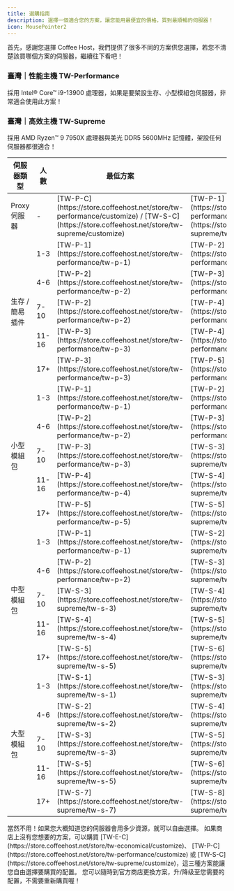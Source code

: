 ```yaml
---
title: 選購指南
description: 選擇一個適合您的方案，讓您能用最便宜的價格，買到最順暢的伺服器！
icon: MousePointer2
---
```


首先，感謝您選擇 Coffee Host，我們提供了很多不同的方案供您選擇，若您不清楚該買哪個方案的伺服器，繼續往下看吧！

### 臺灣｜性能主機 TW-Performance

採用 Intel® Core™ i9-13900 處理器，如果是要架設生存、小型模組包伺服器，非常適合使用此方案！

### 臺灣｜高效主機 TW-Supreme

採用 AMD Ryzen™ 9 7950X 處理器與美光 DDR5 5600MHz 記憶體，架設任何伺服器都很適合！

<table>
	<thead>
		<tr>
			<th>伺服器類型</th>
			<th>人數</th>
			<th>最低方案</th>
			<th>建議方案</th>
		</tr>
	</thead>
	<tbody>
		<tr>
			<td>Proxy 伺服器</td>
			<td>-</td>
			<td>
				[TW-P-C](https://store.coffeehost.net/store/tw-performance/customize) /
				[TW-S-C](https://store.coffeehost.net/store/tw-supreme/customize)
			</td>
			<td>
				[TW-P-1](https://store.coffeehost.net/store/tw-performance/tw-p-1) /
				[TW-S-1](https://store.coffeehost.net/store/tw-supreme/tw-s-1)
			</td>
		</tr>
		<tr>
			<td rowspan="5">生存 / 簡易插件</td>
			<td>1-3</td>
			<td>
				[TW-P-1](https://store.coffeehost.net/store/tw-performance/tw-p-1)
			</td>
			<td>
				[TW-P-2](https://store.coffeehost.net/store/tw-performance/tw-p-2)
			</td>
		</tr>
		<tr>
			<td>4-6</td>
			<td>
				[TW-P-2](https://store.coffeehost.net/store/tw-performance/tw-p-2)
			</td>
			<td>
				[TW-P-3](https://store.coffeehost.net/store/tw-performance/tw-p-3)
			</td>
		</tr>
		<tr>
			<td>7-10</td>
			<td>
				[TW-P-2](https://store.coffeehost.net/store/tw-performance/tw-p-2)
			</td>
			<td>
				[TW-P-4](https://store.coffeehost.net/store/tw-performance/tw-p-4)
			</td>
		</tr>
		<tr>
			<td>11-16</td>
			<td>
				[TW-P-3](https://store.coffeehost.net/store/tw-performance/tw-p-3)
			</td>
			<td>
				[TW-P-4](https://store.coffeehost.net/store/tw-performance/tw-p-4)
			</td>
		</tr>
		<tr>
			<td>17+</td>
			<td>
				[TW-P-3](https://store.coffeehost.net/store/tw-performance/tw-p-3)
			</td>
			<td>
				[TW-P-5](https://store.coffeehost.net/store/tw-performance/tw-p-5)
			</td>
		</tr>
		<tr>
			<td rowspan="5">小型模組包</td>
			<td>1-3</td>
			<td>
				[TW-P-1](https://store.coffeehost.net/store/tw-performance/tw-p-1)
			</td>
			<td>
				[TW-P-2](https://store.coffeehost.net/store/tw-performance/tw-p-2)
			</td>
		</tr>
		<tr>
			<td>4-6</td>
			<td>
				[TW-P-2](https://store.coffeehost.net/store/tw-performance/tw-p-2)
			</td>
			<td>
				[TW-P-3](https://store.coffeehost.net/store/tw-performance/tw-p-3)
			</td>
		</tr>
		<tr>
			<td>7-10</td>
			<td>
				[TW-P-3](https://store.coffeehost.net/store/tw-performance/tw-p-3)
			</td>
			<td>[TW-S-3](https://store.coffeehost.net/store/tw-supreme/tw-s-3)</td>
		</tr>
		<tr>
			<td>11-16</td>
			<td>
				[TW-P-4](https://store.coffeehost.net/store/tw-performance/tw-p-4)
			</td>
			<td>[TW-S-4](https://store.coffeehost.net/store/tw-supreme/tw-s-4)</td>
		</tr>
		<tr>
			<td>17+</td>
			<td>
				[TW-P-5](https://store.coffeehost.net/store/tw-performance/tw-p-5)
			</td>
			<td>[TW-S-5](https://store.coffeehost.net/store/tw-supreme/tw-s-5)</td>
		</tr>
		<tr>
			<td rowspan="5">中型模組包</td>
			<td>1-3</td>
			<td>
				[TW-P-1](https://store.coffeehost.net/store/tw-performance/tw-p-1)
			</td>
			<td>[TW-S-2](https://store.coffeehost.net/store/tw-supreme/tw-s-2)</td>
		</tr>
		<tr>
			<td>4-6</td>
			<td>
				[TW-P-2](https://store.coffeehost.net/store/tw-performance/tw-p-2)
			</td>
			<td>[TW-S-3](https://store.coffeehost.net/store/tw-supreme/tw-s-3)</td>
		</tr>
		<tr>
			<td>7-10</td>
			<td>[TW-S-3](https://store.coffeehost.net/store/tw-supreme/tw-s-3)</td>
			<td>[TW-S-4](https://store.coffeehost.net/store/tw-supreme/tw-s-4)</td>
		</tr>
		<tr>
			<td>11-16</td>
			<td>[TW-S-4](https://store.coffeehost.net/store/tw-supreme/tw-s-4)</td>
			<td>[TW-S-5](https://store.coffeehost.net/store/tw-supreme/tw-s-5)</td>
		</tr>
		<tr>
			<td>17+</td>
			<td>[TW-S-5](https://store.coffeehost.net/store/tw-supreme/tw-s-5)</td>
			<td>[TW-S-6](https://store.coffeehost.net/store/tw-supreme/tw-s-6)</td>
		</tr>
		<tr>
			<td rowspan="5">大型模組包</td>
			<td>1-3</td>
			<td>[TW-S-1](https://store.coffeehost.net/store/tw-supreme/tw-s-1)</td>
			<td>[TW-S-3](https://store.coffeehost.net/store/tw-supreme/tw-s-3)</td>
		</tr>
		<tr>
			<td>4-6</td>
			<td>[TW-S-2](https://store.coffeehost.net/store/tw-supreme/tw-s-2)</td>
			<td>[TW-S-4](https://store.coffeehost.net/store/tw-supreme/tw-s-4)</td>
		</tr>
		<tr>
			<td>7-10</td>
			<td>[TW-S-3](https://store.coffeehost.net/store/tw-supreme/tw-s-3)</td>
			<td>[TW-S-5](https://store.coffeehost.net/store/tw-supreme/tw-s-5)</td>
		</tr>
		<tr>
			<td>11-16</td>
			<td>[TW-S-5](https://store.coffeehost.net/store/tw-supreme/tw-s-5)</td>
			<td>[TW-S-6](https://store.coffeehost.net/store/tw-supreme/tw-s-6)</td>
		</tr>
		<tr>
			<td>17+</td>
			<td>[TW-S-7](https://store.coffeehost.net/store/tw-supreme/tw-s-7)</td>
			<td>[TW-S-8](https://store.coffeehost.net/store/tw-supreme/tw-s-8)</td>
		</tr>
	</tbody>
</table>


<Accordions>
	<Accordion title="我一定要照上面的建議購買嗎？">
		當然不用！如果您大概知道您的伺服器會用多少資源，就可以自由選擇。
	</Accordion>
	<Accordion title="沒有我要的方案怎麼辦？">
		如果商店上沒有您想要的方案，可以購買
		[TW-E-C](https://store.coffeehost.net/store/tw-economical/customize)、
		[TW-P-C](https://store.coffeehost.net/store/tw-performance/customize) 或
		[TW-S-C](https://store.coffeehost.net/store/tw-supreme/customize)，這三種方案能讓您自由選擇要購買的配置。
	</Accordion>
	<Accordion title="購買之後，發現伺服器的配置不足，怎麼辦？">
		您可以隨時到官方商店更換方案，升/降级至您需要的配置，不需要重新購買喔！
	</Accordion>
</Accordions>
